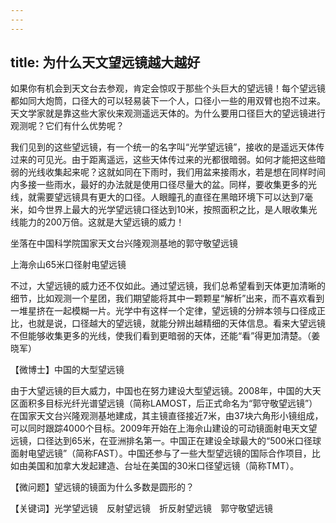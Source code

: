 ```yaml
---
---
---
```

title: 为什么天文望远镜越大越好
---




如果你有机会到天文台去参观，肯定会惊叹于那些个头巨大的望远镜！每个望远镜都如同大炮筒，口径大的可以轻易装下一个人，口径小一些的用双臂也抱不过来。天文学家就是靠这些大家伙来观测遥远天体的。为什么要用口径巨大的望远镜进行观测呢？它们有什么优势呢？

我们见到的这些望远镜，有一个统一的名字叫“光学望远镜”，接收的是遥远天体传过来的可见光。由于距离遥远，这些天体传过来的光都很暗弱。如何才能把这些暗弱的光线收集起来呢？这就如同在下雨时，我们用盆来接雨水，若是想在同样时间内多接一些雨水，最好的办法就是使用口径尽量大的盆。同样，要收集更多的光线，就需要望远镜具有更大的口径。人眼瞳孔的直径在黑暗环境下可以达到7毫米，如今世界上最大的光学望远镜口径达到10米，按照面积之比，是人眼收集光线能力的200万倍。这就是大望远镜的威力！

坐落在中国科学院国家天文台兴隆观测基地的郭守敬望远镜



上海佘山65米口径射电望远镜



不过，大望远镜的威力还不仅如此。通过望远镜，我们总希望看到天体更加清晰的细节，比如观测一个星团，我们期望能将其中一颗颗星“解析”出来，而不喜欢看到一堆星挤在一起模糊一片。光学中有这样一个定律，望远镜的分辨本领与口径成正比，也就是说，口径越大的望远镜，就能分辨出越精细的天体信息。看来大望远镜不但能够收集更多的光线，使我们看到更暗弱的天体，还能“看”得更加清楚。（姜晓军）





【微博士】中国的大型望远镜

由于大望远镜的巨大威力，中国也在努力建设大型望远镜。2008年，中国的大天区面积多目标光纤光谱望远镜（简称LAMOST，后正式命名为“郭守敬望远镜”）在国家天文台兴隆观测基地建成，其主镜直径接近7米，由37块六角形小镜组成，可以同时跟踪4000个目标。2009年开始在上海佘山建设的可动镜面射电天文望远镜，口径达到65米，在亚洲排名第一。中国正在建设全球最大的“500米口径球面射电望远镜”（简称FAST）。中国还参与了一些大型望远镜的国际合作项目，比如由美国和加拿大发起建造、台址在美国的30米口径望远镜（简称TMT）。

【微问题】望远镜的镜面为什么多数是圆形的？

【关键词】光学望远镜　反射望远镜　折反射望远镜　郭守敬望远镜